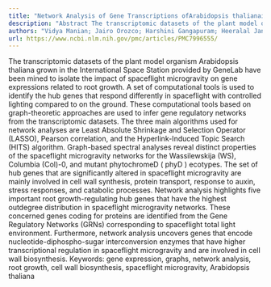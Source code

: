 ```yaml
---
title: "Network Analysis of Gene Transcriptions ofArabidopsis thalianain Spaceflight Microgravity"
description: "Abstract The transcriptomic datasets of the plant model organism Arabidopsis thaliana grown in the International Space Station provided by GeneLab have been mined to isolate the impact of spaceflight ..."
authors: "Vidya Manian; Jairo Orozco; Harshini Gangapuram; Heeralal Janwa; Carlos Agrinsoni"
url: https://www.ncbi.nlm.nih.gov/pmc/articles/PMC7996555/
---
```


The transcriptomic datasets of the plant model organism Arabidopsis thaliana grown in the International Space Station provided by GeneLab have been mined to isolate the impact of spaceflight microgravity on gene expressions related to root growth. A set of computational tools is used to identify the hub genes that respond differently in spaceflight with controlled lighting compared to on the ground. These computational tools based on graph-theoretic approaches are used to infer gene regulatory networks from the transcriptomic datasets. The three main algorithms used for network analyses are Least Absolute Shrinkage and Selection Operator (LASSO), Pearson correlation, and the Hyperlink-Induced Topic Search (HITS) algorithm. Graph-based spectral analyses reveal distinct properties of the spaceflight microgravity networks for the Wassilewskija (WS), Columbia (Col)-0, and mutant phytochromeD ( phyD ) ecotypes. The set of hub genes that are significantly altered in spaceflight microgravity are mainly involved in cell wall synthesis, protein transport, response to auxin, stress responses, and catabolic processes. Network analysis highlights five important root growth-regulating hub genes that have the highest outdegree distribution in spaceflight microgravity networks. These concerned genes coding for proteins are identified from the Gene Regulatory Networks (GRNs) corresponding to spaceflight total light environment. Furthermore, network analysis uncovers genes that encode nucleotide-diphospho-sugar interconversion enzymes that have higher transcriptional regulation in spaceflight microgravity and are involved in cell wall biosynthesis. Keywords: gene expression, graphs, network analysis, root growth, cell wall biosynthesis, spaceflight microgravity, Arabidopsis thaliana
